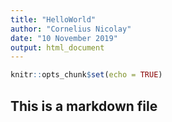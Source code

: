 ```yaml
---
title: "HelloWorld"
author: "Cornelius Nicolay"
date: "10 November 2019"
output: html_document
---
```


```r
knitr::opts_chunk$set(echo = TRUE)
```

## This is a markdown file